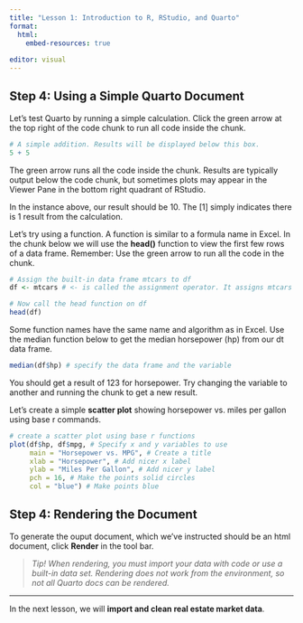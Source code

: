 ---
title: "Lesson 1: Introduction to R, RStudio, and Quarto"
format: 
  html:
    embed-resources: true
    
editor: visual
---

## Step 4: Using a Simple Quarto Document

Let’s test Quarto by running a simple calculation. Click the green arrow at the top right of the code chunk to run all code inside the chunk.

```{r Basic_Calculation}

# A simple addition. Results will be displayed below this box.
5 + 5
```

The green arrow runs all the code inside the chunk. Results are typically output below the code chunk, but sometimes plots may appear in the Viewer Pane in the bottom right quadrant of RStudio.

In the instance above, our result should be 10. The \[1\] simply indicates there is 1 result from the calculation.

Let's try using a function. A function is similar to a formula name in Excel. In the chunk below we will use the **head()** function to view the first few rows of a data frame. Remember: Use the green arrow to run all the code in the chunk.

```{r Function_Call}

# Assign the built-in data frame mtcars to df
df <- mtcars # <- is called the assignment operator. It assigns mtcars to df.

# Now call the head function on df
head(df)
```

Some function names have the same name and algorithm as in Excel. Use the median function below to get the median horsepower (hp) from our dt data frame.

```{r Medians}

median(df$hp) # specify the data frame and the variable
```

You should get a result of 123 for horsepower. Try changing the variable to another and running the chunk to get a new result.

Let's create a simple **scatter plot** showing horsepower vs. miles per gallon using base r commands.

```{r Scatter_Plot}

# create a scatter plot using base r functions
plot(df$hp, df$mpg, # Specify x and y variables to use
     main = "Horsepower vs. MPG", # Create a title
     xlab = "Horsepower", # Add nicer x label
     ylab = "Miles Per Gallon", # Add nicer y label
     pch = 16, # Make the points solid circles
     col = "blue") # Make points blue
```

## 

## Step 4: Rendering the Document

To generate the ouput document, which we've instructed should be an html document, click **Render** in the tool bar.

> *Tip! When rendering, you must import your data with code or use a built-in data set. Rendering does not work from the environment, so not all Quarto docs can be rendered.*

------------------------------------------------------------------------

In the next lesson, we will **import and clean real estate market data**.
